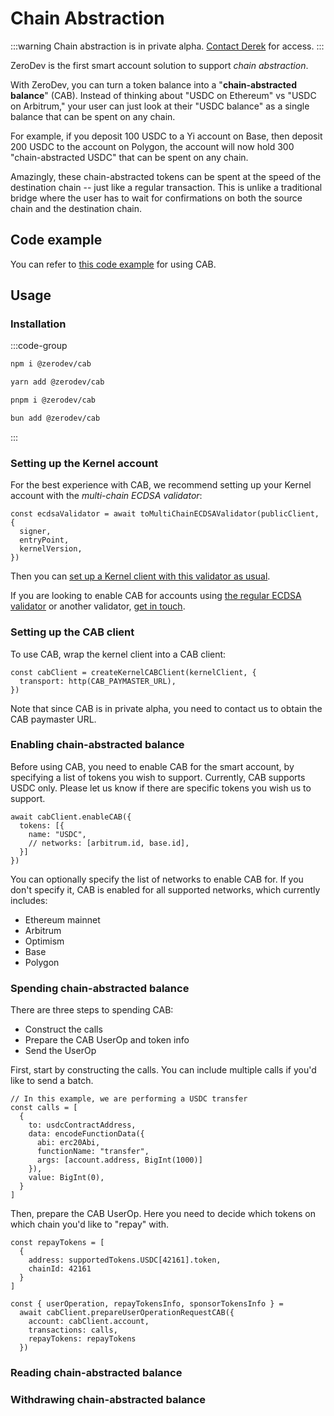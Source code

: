 # Chain Abstraction

:::warning
Chain abstraction is in private alpha.  [Contact Derek](https://t.me/derek_chiang) for access.
:::

ZeroDev is the first smart account solution to support *chain abstraction*.

With ZeroDev, you can turn a token balance into a "**chain-abstracted balance**" (CAB).  Instead of thinking about "USDC on Ethereum" vs "USDC on Arbitrum," your user can just look at their "USDC balance" as a single balance that can be spent on any chain.

For example, if you deposit 100 USDC to a Yi account on Base, then deposit 200 USDC to the account on Polygon, the account will now hold 300 "chain-abstracted USDC" that can be spent on any chain.

Amazingly, these chain-abstracted tokens can be spent at the speed of the destination chain -- just like a regular transaction. This is unlike a traditional bridge where the user has to wait for confirmations on both the source chain and the destination chain.

## Code example

You can refer to [this code example](https://github.com/zerodevapp/zerodev-examples/blob/main/chain-abstraction/main.ts) for using CAB.

## Usage

### Installation

:::code-group

```bash [npm]
npm i @zerodev/cab
```

```bash [yarn]
yarn add @zerodev/cab
```

```bash [pnpm]
pnpm i @zerodev/cab
```

```bash [bun]
bun add @zerodev/cab
```

:::

### Setting up the Kernel account

For the best experience with CAB, we recommend setting up your Kernel account with the *multi-chain ECDSA validator*:

```tsx
const ecdsaValidator = await toMultiChainECDSAValidator(publicClient, {
  signer,
  entryPoint,
  kernelVersion,
})
```

Then you can [set up a Kernel client with this validator as usual](https://docs.zerodev.app/sdk/core-api/create-account#create-a-kernel-account).

If you are looking to enable CAB for accounts using [the regular ECDSA validator](https://docs.zerodev.app/sdk/core-api/create-account#creating-a-ecdsa-validator) or another validator, [get in touch](https://t.me/derek_chiang).

### Setting up the CAB client

To use CAB, wrap the kernel client into a CAB client:

```tsx
const cabClient = createKernelCABClient(kernelClient, {
  transport: http(CAB_PAYMASTER_URL),
})
```

Note that since CAB is in private alpha, you need to contact us to obtain the CAB paymaster URL.

### Enabling chain-abstracted balance

Before using CAB, you need to enable CAB for the smart account, by specifying a list of tokens you wish to support.  Currently, CAB supports USDC only.  Please let us know if there are specific tokens you wish us to support.

```tsx
await cabClient.enableCAB({
  tokens: [{
    name: "USDC",
    // networks: [arbitrum.id, base.id],
  }]
})
```

You can optionally specify the list of networks to enable CAB for.  If you don't specify it, CAB is enabled for all supported networks, which currently includes:

- Ethereum mainnet
- Arbitrum
- Optimism
- Base
- Polygon

### Spending chain-abstracted balance

There are three steps to spending CAB:

- Construct the calls
- Prepare the CAB UserOp and token info
- Send the UserOp

First, start by constructing the calls.  You can include multiple calls if you'd like to send a batch.

```tsx
// In this example, we are performing a USDC transfer
const calls = [
  {
    to: usdcContractAddress,
    data: encodeFunctionData({
      abi: erc20Abi,
      functionName: "transfer",
      args: [account.address, BigInt(1000)]
    }),
    value: BigInt(0),
  }
]
```

Then, prepare the CAB UserOp.  Here you need to decide which tokens on which chain you'd like to "repay" with.

```tsx
const repayTokens = [
  {
    address: supportedTokens.USDC[42161].token,
    chainId: 42161
  }
]

const { userOperation, repayTokensInfo, sponsorTokensInfo } =
  await cabClient.prepareUserOperationRequestCAB({
    account: cabClient.account,
    transactions: calls,
    repayTokens: repayTokens
  })
```

### Reading chain-abstracted balance

### Withdrawing chain-abstracted balance
